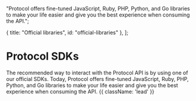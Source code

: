 
  "Protocol offers fine-tuned JavaScript, Ruby, PHP, Python, and Go libraries to make your life easier and give you the best experience when consuming the API.";

  { title: "Official libraries", id: "official-libraries" },
];

# Protocol SDKs

The recommended way to interact with the Protocol API is by using one of our official SDKs. Today, Protocol offers fine-tuned JavaScript, Ruby, PHP, Python, and Go libraries to make your life easier and give you the best experience when consuming the API. {{ className: 'lead' }}

<Libraries />
